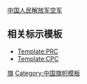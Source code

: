 {{flagicon image|Air Force Flag of the People's Republic of China.svg|中国人民解放军空军军旗}} [[中国人民解放军空军]]<noinclude>

== 相关标示模板 ==
* [[Template:PRC]]
* [[Template:CPC]]

[[Category:中国人民解放军模板|旗]]
[[Category:中国旗帜模板]]
</noinclude>